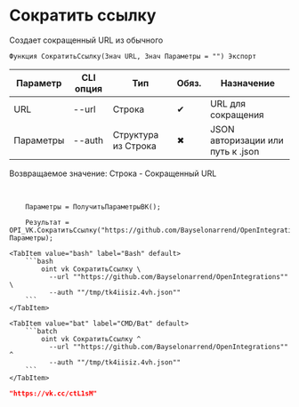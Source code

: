 ﻿---
sidebar_position: 5
description: Сократить ссылку и другие функции для работы с VK в Открытом пакете интеграций - бесплатной open-source библиотеке интеграций для 1С:Предприятие 8, OneScript и CLI
keywords: [1C, 1С, 1С:Предприятие, 1С:Предприятие 8.3, API, Интеграция, Сервисы, Обмен, OneScript, CLI, VK]
---


# Сократить ссылку
 Создает сокращенный URL из обычного



`Функция СократитьСсылку(Знач URL, Знач Параметры = "") Экспорт`

  | Параметр | CLI опция | Тип | Обяз. | Назначение |
  |-|-|-|-|-|
  | URL | --url | Строка | &#x2714; | URL для сокращения |
  | Параметры | --auth | Структура из Строка | &#x2716; | JSON авторизации или путь к .json |

  
  Возвращаемое значение:  Строка - Сокращенный URL

<br/>




```bsl title="Пример использования для 1С:Предприятие/OneScript"
    Параметры = ПолучитьПараметрыВК();

    Результат = OPI_VK.СократитьСсылку("https://github.com/Bayselonarrend/OpenIntegrations", Параметры);
```
    

 <Tabs>
  
    <TabItem value="bash" label="Bash" default>
        ```bash
            oint vk СократитьСсылку \
              --url ""https://github.com/Bayselonarrend/OpenIntegrations"" \
              --auth ""/tmp/tk4iisiz.4vh.json""
        ```
    </TabItem>
  
    <TabItem value="bat" label="CMD/Bat" default>
        ```batch
            oint vk СократитьСсылку ^
              --url ""https://github.com/Bayselonarrend/OpenIntegrations"" ^
              --auth ""/tmp/tk4iisiz.4vh.json""
        ```
    </TabItem>
</Tabs>


```json title="Результат"
"https://vk.cc/ctL1sM"
```
